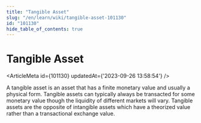 ```yaml
---
title: "Tangible Asset"
slug: "/en/learn/wiki/tangible-asset-101130"
id: "101130"
hide_table_of_contents: true
---
```



# Tangible Asset

<ArticleMeta id={101130} updatedAt={'2023-09-26 13:58:54'} />
<div className='border-solid border-b border-t-0 my-4 border-[var(--ifm-color-gray-300)]' />

A tangible asset is an asset that has a finite monetary value and usually a physical form. Tangible assets can typically always be transacted for some monetary value though the liquidity of different markets will vary. Tangible assets are the opposite of intangible assets which have a theorized value rather than a transactional exchange value.

